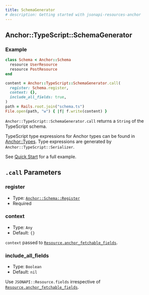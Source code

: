 ```yaml
---
title: SchemaGenerator
# description: Getting started with jsonapi-resources-anchor
---
```


## Anchor::TypeScript::SchemaGenerator

### Example

```ruby
class Schema < Anchor::Schema
  resource UserResource
  resource PostResource
end

content = Anchor::TypeScript::SchemaGenerator.call(
  register: Schema.register,
  context: {},
  include_all_fields: true,
)
path = Rails.root.join("schema.ts")
File.open(path, "w") { |f| f.write(content) }
```

`Anchor::TypeScript::SchemaGenerator.call` returns a `String` of the TypeScript schema.

TypeScript type expressions for Anchor types can be found in [Anchor::Types](../../API/types). Type expressions are generated by
`Anchor::TypeScript::Serializer`.

See [Quick Start](../..) for a full example.

## `.call` Parameters

### register

- Type: [`Anchor::Schema::Register`](../schema#anchorschemaregister)
- Required

### context

- Type: `Any`
- Default: `{}`

`context` passed to [`Resource.anchor_fetchable_fields`](../schema_serializable#anchor_fetchable_fields).

### include_all_fields

- Type: `Boolean`
- Default: `nil`

Use `JSONAPI::Resource.fields` irrespective of [`Resource.anchor_fetchable_fields`](../schema_serializable#anchor_fetchable_fields).
